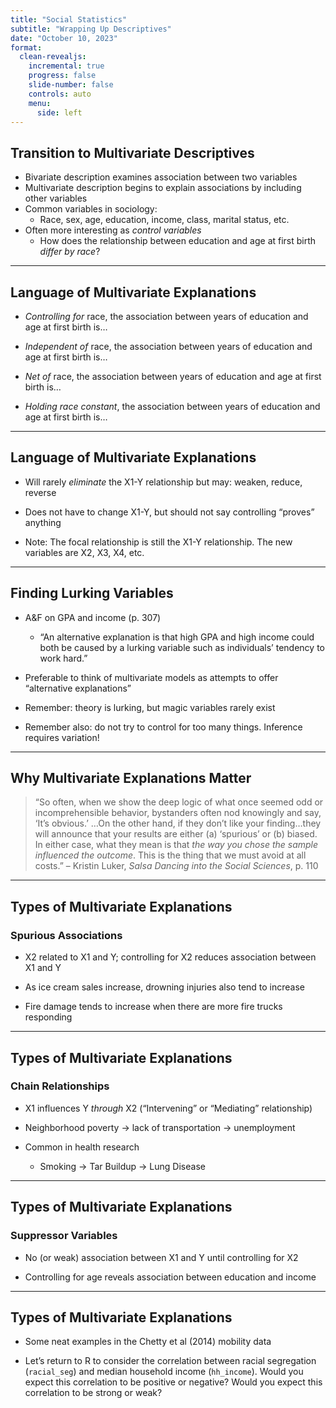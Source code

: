 ```yaml
---
title: "Social Statistics"
subtitle: "Wrapping Up Descriptives"
date: "October 10, 2023"
format: 
  clean-revealjs:
    incremental: true
    progress: false
    slide-number: false
    controls: auto
    menu: 
      side: left
---
```


## Transition to Multivariate Descriptives

- Bivariate description examines association between two variables
- Multivariate description begins to explain associations by including other variables
- Common variables in sociology:
  - Race, sex, age, education, income, class, marital status, etc.
- Often more interesting as *control variables*
  - How does the relationship between education and age at first birth *differ by race*?

---

## Language of Multivariate Explanations

- *Controlling for* race, the association between years of education and age at first birth is...

- *Independent of* race, the association between years of education and age at first birth is...

- *Net of* race, the association between years of education and age at first birth is...

- *Holding race constant*, the association between years of education and age at first birth is...

---

## Language of Multivariate Explanations

- Will rarely *eliminate* the X1-Y relationship but may: weaken, reduce, reverse

- Does not have to change X1-Y, but should not say controlling "proves" anything

- Note: The focal relationship is still the X1-Y relationship. The new variables are X2, X3, X4, etc.

---

## Finding Lurking Variables

- A&F on GPA and income (p. 307)
  - "An alternative explanation is that high GPA and high income could both be caused by a lurking variable such as individuals' tendency to work hard."

- Preferable to think of multivariate models as attempts to offer "alternative explanations"

- Remember: theory is lurking, but magic variables rarely exist

- Remember also: do not try to control for too many things. Inference requires variation!

---

## Why Multivariate Explanations Matter

> "So often, when we show the deep logic of what once seemed odd or incomprehensible behavior, bystanders often nod knowingly and say, 'It's obvious.' ...On the other hand, if they don't like your finding...they will announce that your results are either (a) 'spurious' or (b) biased. In either case, what they mean is that *the way you chose the sample influenced the outcome*. This is the thing that we must avoid at all costs."
-- Kristin Luker, *Salsa Dancing into the Social Sciences*, p. 110


---

## Types of Multivariate Explanations

### Spurious Associations

- X2 related to X1 and Y; controlling for X2 reduces association between X1 and Y

- As ice cream sales increase, drowning injuries also tend to increase

- Fire damage tends to increase when there are more fire trucks responding

---

## Types of Multivariate Explanations

### Chain Relationships

- X1 influences Y *through* X2 ("Intervening" or "Mediating" relationship)

- Neighborhood poverty -> lack of transportation -> unemployment

- Common in health research
     - Smoking -> Tar Buildup -> Lung Disease

---

## Types of Multivariate Explanations

### Suppressor Variables

- No (or weak) association between X1 and Y until controlling for X2

- Controlling for age reveals association between education and income

---

## Types of Multivariate Explanations

- Some neat examples in the Chetty et al (2014) mobility data

- Let's return to R to consider the correlation between racial segregation (`racial_seg`) and median household income (`hh_income`). Would you expect this correlation to be positive or negative? Would you expect this correlation to be strong or weak?